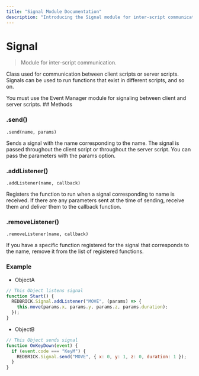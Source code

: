 ```yaml
---
title: "Signal Module Documentation"
description: "Introducing the Signal module for inter-script communication in Redbrick Studios."
---
```


# Signal

> Module for inter-script communication.

Class used for communication between client scripts or server scripts. Signals can be used to run functions that exist in different scripts, and so on.

<Callout type="info" emoji="ℹ️">
  You must use the Event Manager module for signaling between client and server
  scripts.
</Callout>
## Methods

### .send()

`.send(name, params) `

Sends a signal with the name corresponding to the name. The signal is passed throughout the client script or throughout the server script. You can pass the parameters with the params option.

### .addListener()

`.addListener(name, callback) `

Registers the function to run when a signal corresponding to name is received. If there are any parameters sent at the time of sending, receive them and deliver them to the callback function.

### .removeListener()

`.removeListener(name, callback) `

If you have a specific function registered for the signal that corresponds to the name, remove it from the list of registered functions.

### Example

- ObjectA

```js copy
// This Object listens signal
function Start() {
  REDBRICK.Signal.addListener("MOVE", (params) => {
    this.move(params.x, params.y, params.z, params.duration);
  });
}
```

- ObjectB

```js copy
// This Object sends signal
function OnKeyDown(event) {
  if (event.code === "KeyM") {
    REDBRICK.Signal.send("MOVE", { x: 0, y: 1, z: 0, duration: 1 });
  }
}
```
